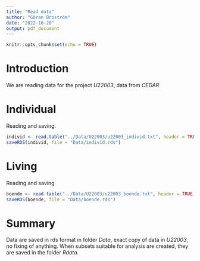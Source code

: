 ```yaml
---
title: "Read data"
author: "Göran Broström"
date: "2022-10-20"
output: pdf_document
---
```


```r
knitr::opts_chunk$set(echo = TRUE)
```

# Introduction

We are reading data for the project *U22003*, data from *CEDAR*

# Individual

Reading and saving.

```r
individ <- read.table("../Data/U22003/u22003_individ.txt", header = TRUE, sep = ";")
saveRDS(individ, file = "Data/individ.rds")
```

# Living

Reading and saving

```r
boende <- read.table("../Data/U22003/u22003_boende.txt", header = TRUE, sep = ";")
saveRDS(boende, file = "Data/boende.rds")
```

# Summary

Data are saved in rds format in folder *Data*, exact copy of data in *U22003*, no fixing of anything.
When subsets suitable for analysis are created, they are saved in the folder *Rdata*.

